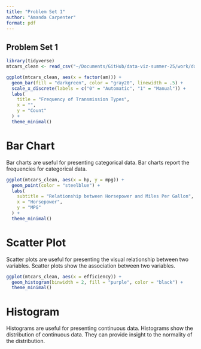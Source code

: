 ```yaml
---
title: "Problem Set 1"
author: "Amanda Carpenter"
format: pdf
---
```


## Problem Set 1

```r
library(tidyverse)
mtcars_clean <- read_csv("~/Documents/GitHub/data-viz-summer-25/work/data/mtcars_clean.csv")
```


```r
ggplot(mtcars_clean, aes(x = factor(am))) +
  geom_bar(fill = "darkgreen", color = "gray20", linewidth = .5) +
  scale_x_discrete(labels = c("0" = "Automatic", "1" = "Manual")) +
  labs(
    title = "Frequency of Transmission Types",
    x = "",
    y = "Count"
  ) +
  theme_minimal()
```


# Bar Chart
Bar charts are useful for presenting categorical data. Bar charts report the frequencies for categorical data. 


```r
ggplot(mtcars_clean, aes(x = hp, y = mpg)) +
  geom_point(color = "steelblue") +
  labs(
    subtitle = "Relationship between Horsepower and Miles Per Gallon",
    x = "Horsepower",
    y = "MPG"
  ) +
  theme_minimal()
```


# Scatter Plot
Scatter plots are useful for presenting the visual relationship between two variables. Scatter plots show the association between two variables.

```r
ggplot(mtcars_clean, aes(x = efficiency)) +
  geom_histogram(binwidth = 2, fill = "purple", color = "black") +
  theme_minimal()
```


# Histogram
Histograms are useful for presenting continuous data. Histograms show the distribution of continuous data. They can provide insight to the normality of the distribution. 